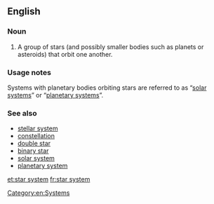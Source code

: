 ==English==

===Noun===
{{wikipedia}}
{{en-noun|head=[[star]] [[system]]}}

# {{star}} A group of stars (and possibly smaller bodies such as planets or asteroids) that orbit one another.

===Usage notes===
Systems with planetary bodies orbiting stars are referred to as “[[solar system]]s” or “[[planetary system]]s”.

===See also===
*[[stellar system]]
*[[constellation]]
*[[double star]]
*[[binary star]]
*[[solar system]]
*[[planetary system]]

[[Category:en:Systems]]

[[et:star system]]
[[fr:star system]]